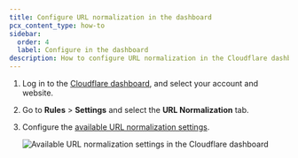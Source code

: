```yaml
---
title: Configure URL normalization in the dashboard
pcx_content_type: how-to
sidebar:
  order: 4
  label: Configure in the dashboard
description: How to configure URL normalization in the Cloudflare dashboard.
---
```


1. Log in to the [Cloudflare dashboard](https://dash.cloudflare.com/), and select your account and website.

2. Go to **Rules** > **Settings** and select the **URL Normalization** tab.

3. Configure the [available URL normalization settings](/rules/normalization/settings/).

   ![Available URL normalization settings in the Cloudflare dashboard](~/assets/images/rules/normalization/url-normalization-settings.png)
